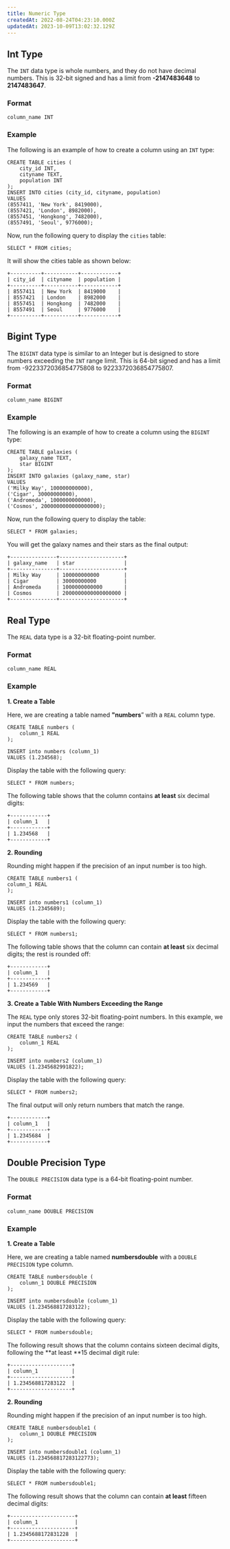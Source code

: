 ```yaml
---
title: Numeric Type
createdAt: 2022-08-24T04:23:10.000Z
updatedAt: 2023-10-09T13:02:32.129Z
---
```


## **Int Type**

The `INT` data type is whole numbers, and they do not have decimal numbers. This is 32-bit signed and has a limit from **-2147483648** to **2147483647**.

### Format

```pgsql
column_name INT
```

### Example

The following is an example of how to create a column using an `INT` type:

```pgsql
CREATE TABLE cities (
    city_id INT,
    cityname TEXT,
    population INT
);
INSERT INTO cities (city_id, cityname, population)
VALUES 
(8557411, 'New York', 8419000),
(8557421, 'London', 8982000),
(8557451, 'Hongkong', 7482000),
(8557491, 'Seoul', 9776000);
```

Now, run the following query to display the `cities` table:

```pgsql
SELECT * FROM cities;
```

It will show the cities table as shown below:

```pgsql
+----------+-----------+------------+
| city_id  | cityname  | population |
+----------+-----------+------------+
| 8557411  | New York  | 8419000    |
| 8557421  | London    | 8982000    |
| 8557451  | Hongkong  | 7482000    |
| 8557491  | Seoul     | 9776000    |
+----------+-----------+------------+
```

## **Bigint Type**

The `BIGINT` data type is similar to an Integer but is designed to store numbers exceeding the `INT` range limit. This is 64-bit signed and has a limit from -9223372036854775808 to 9223372036854775807.

### Format

```pgsql
column_name BIGINT
```

### Example

The following is an example of how to create a column using the `BIGINT` type:

```pgsql
CREATE TABLE galaxies (
    galaxy_name TEXT,
    star BIGINT
);
INSERT INTO galaxies (galaxy_name, star)
VALUES 
('Milky Way', 100000000000),
('Cigar', 30000000000),
('Andromeda', 1000000000000),
('Cosmos', 2000000000000000000);
```

Now, run the following query to display the table:

```pgsql
SELECT * FROM galaxies;
```

You will get the galaxy names and their stars as the final output:

```pgsql
+---------------+---------------------+
| galaxy_name   | star                |
+---------------+---------------------+
| Milky Way     | 100000000000        |
| Cigar         | 30000000000         |
| Andromeda     | 1000000000000       |
| Cosmos        | 2000000000000000000 |
+---------------+---------------------+
```

## **Real Type**

The `REAL` data type is a 32-bit floating-point number.

### Format

```pgsql
column_name REAL
```

### Example

**1. Create a Table**

Here, we are creating a table named **"numbers**” with a `REAL` column type.

```pgsql
CREATE TABLE numbers (
    column_1 REAL
);

INSERT into numbers (column_1)
VALUES (1.234568);
```

Display the table with the following query:

```pgsql
SELECT * FROM numbers;
```

The following table shows that the column contains **at least** six decimal digits:

```pgsql
+------------+
| column_1   |
+------------+
| 1.234568   |
+------------+
```

**2. Rounding**

Rounding might happen if the precision of an input number is too high.&#x20;

```pgsql
CREATE TABLE numbers1 (
column_1 REAL
);

INSERT into numbers1 (column_1)
VALUES (1.2345689);
```

Display the table with the following query:

```pgsql
SELECT * FROM numbers1;
```

The following table shows that the column can contain **at least** six decimal digits; the rest is rounded off:

```pgsql
+------------+
| column_1   |
+------------+
| 1.234569   |
+------------+
```

**3. Create a Table With Numbers Exceeding the Range**

The `REAL` type only stores 32-bit floating-point numbers. In this example, we input the numbers that exceed the range:

```pgsql
CREATE TABLE numbers2 (
    column_1 REAL
);

INSERT into numbers2 (column_1)
VALUES (1.2345682991822);
```

Display the table with the following query:

```pgsql
SELECT * FROM numbers2;
```

The final output will only return numbers that match the range.

```pgsql
+------------+
| column_1   |
+------------+
| 1.2345684  |
+------------+
```

## **Double Precision Type**

The `DOUBLE PRECISION` data type is a 64-bit floating-point number.

### Format

```pgsql
column_name DOUBLE PRECISION
```

### Example

**1. Create a Table**

Here, we are creating a table named **numbersdouble** with a `DOUBLE PRECISION` type column.

```pgsql
CREATE TABLE numbersdouble (
    column_1 DOUBLE PRECISION
);

INSERT into numbersdouble (column_1)
VALUES (1.234568817283122);
```

Display the table with the following query:

```pgsql
SELECT * FROM numbersdouble;
```

The following result shows that the column contains sixteen decimal digits, following the **at least **15 decimal digit rule:

```pgsql
+--------------------+
| column_1           |
+--------------------+
| 1.234568817283122  |
+--------------------+
```

**2. Rounding**

Rounding might happen if the precision of an input number is too high.&#x20;

```pgsql
CREATE TABLE numbersdouble1 (
    column_1 DOUBLE PRECISION
);

INSERT into numbersdouble1 (column_1)
VALUES (1.234568817283122773);
```

Display the table with the following query:

```pgsql
SELECT * FROM numbersdouble1;
```

The following result shows that the column can contain **at least** fifteen decimal digits:

```pgsql
+---------------------+
| column_1            |
+---------------------+
| 1.2345688172831228  |
+---------------------+
```

